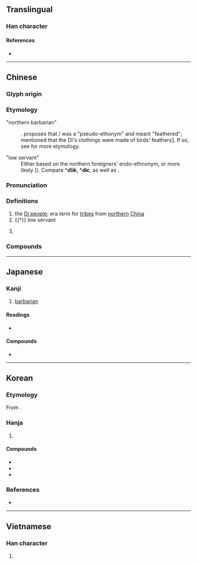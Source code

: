 {{character info}}
==Translingual==

===Han character===
{{Han char|rn=94|rad=犬|as=04|sn=7|four=49280|canj=KHF|ids=⿰犭火}}

====References====
* {{Han ref|kx=0707.240|dkj=20290|dj=1120.060|hdz=21337.010|uh=72C4|ud=29380|bh=A866|bd=43110}}

----

==Chinese==
{{zh-forms}}

===Glyph origin===
{{Han etym}}

===Etymology===
;"northern barbarian"
:{{unknown|zh}}. {{zh-ref|Goldin (2011)}} proposes that {{zh-l|狄}}/{{zh-l|翟}} was a "pseudo-ethonym" and meant "feathered"; {{w|Liji}} mentioned that the Dí's clothings were made of birds' feathers[https://ctext.org/liji/wang-zhi?searchu=%E7%8B%84&searchmode=showall#result]. If so, see {{zh-l|翟}} for more etymology.

;"low servant"
:Either based on the northern foreigners' endo-ethnonym, or more likely {{der|zh|aav}} ({{zh-ref|Schuessler, 2007}}). Compare {{w|Monic languages|Proto-Monic}} *'''ɗiik''', {{w|Bahanaric languages|Proto-Bahnaric}} *'''ɗɨc''', as well as {{cog|mkh-pro|**ɗiək ~ ɗiik ~ *ɗik||slave}}.

===Pronunciation===
{{zh-pron
|m=dí,tì
|c=dik6
|mn=tw,xm,zz:te̍k/qz:tia̍k
|mc=y
|oc=y
|ma=
|cat=pn
}}

===Definitions===
{{zh-hanzi}}

# the [[w:Beidi|Di people]]; {{w|Zhou dynasty}} era term for [[tribe]]s from [[northern]] [[China]]
# {{†}} low servant
# {{surname|zh}}
#: {{zh-x|^狄 ^仁-傑|{{w|Di Renjie|'''Di''' Renjie}} (Tang dynasty chancellor)}}

===Compounds===
{{zh-der|夷狄|儀狄|亞加狄亞|庫狄|北狄|白狄|揄狄|戎狄|狄宮|狄良突盧|狄牙|蠻夷戎狄|簡狄}}

----

==Japanese==

===Kanji===
{{ja-kanji|grade=|rs=犬04}}

# [[barbarian]]

====Readings====
* {{ja-readings|on=てき|kun=えびす}}

====Compounds====
* {{ja-r|夷狄|いてき}}

----

==Korean==

===Etymology===
From {{der|ko|ltc|-}} {{ltc-l|狄|id=1}}. {{hanja-hunmong|뎍〮|tyek|人類#중04A}}

===Hanja===
{{ko-hanja-search}}
{{ko-hanja|오랑캐|적}}

# {{hanja form of|적|tribe from northern China}}

====Compounds====
{{der-top3|Compounds}}
* {{ko-l|이적|夷狄}}
* {{ko-l|북적|北狄}}
* {{ko-l|융적|戎狄}}
{{der-bottom}}

===References===
* {{R:hanjadoc|7108}}

----

==Vietnamese==

===Han character===
{{vi-readings|reading=địch, đệt|rs=犬04}}

# {{rfdef|vi|sort=犬04}}